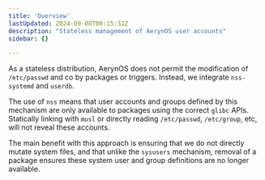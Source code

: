 ```yaml
---
title: 'Overview'
lastUpdated: 2024-09-08T00:15:31Z
description: "Stateless management of AerynOS user accounts"
sidebar: {}

---
```



As a stateless distribution, AerynOS does not permit the modification of `/etc/passwd` and co by
packages or triggers. Instead, we integrate `nss-systemd` and `userdb`.

<Aside type="caution">

  The use of `nss` means that user accounts and groups defined by this mechanism are only available
  to packages using the correct `glibc` APIs. Statically linking with `musl` or directly reading
  `/etc/passwd`, `/etc/group`, etc, will not reveal these accounts.

</Aside>

The main benefit with this approach is ensuring that we do not directly mutate system files, and that
unlike the `sysusers` mechanism, removal of a package ensures these system user and group definitions
are no longer available.
